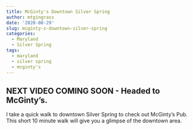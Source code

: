 ```yaml
---
title: McGinty's Downtown Silver Spring
author: mtgingrass
date: '2020-08-29'
slug: mcginty-s-downtown-silver-spring
categories:
  - Maryland
  - Silver Spring
tags:
  - maryland
  - silver spring
  - mcginty's
---
```


## NEXT VIDEO COMING SOON - Headed to McGinty's.

I take a quick walk to downtown Silver Spring to check out McGinty's Pub. This short 10 minute walk will give you a glimpse of the downtown area. 
